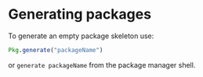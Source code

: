 # Generating packages 

To generate an empty package skeleton use:

```julia
Pkg.generate("packageName")
```

or `generate packageName` from the package manager shell.
